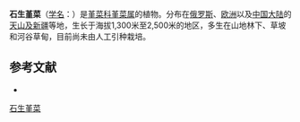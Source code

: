 {{Speciesbox
| name = 石生堇菜
| status = 
| status_system = 
| image =
| genus = Viola
| species =  rupestris
| authority = F. W.
| subdivision_ranks =[[亚种|亚种]]
| subdivision =
* 石生堇菜 ''V. r.'' subsp. ''rupestris''
* [[长托叶石生堇菜|长托叶石生堇菜]] ''V. r.'' subsp. ''licentii''
}}

'''石生堇菜'''（[[学名|学名]]：{{lang|la|''Viola rupestris''}}）是[[堇菜科|堇菜科]][[堇菜属|堇菜属]]的植物。分布在[[俄罗斯|俄罗斯]]、[[欧洲|欧洲]]以及[[中国大陆|中国大陆]]的[[天山及新疆|天山及新疆]]等地，生长于海拔1,300米至2,500米的地区，多生在山地林下、草坡和河谷草甸，目前尚未由人工引种栽培。

== 参考文献 ==
<div class="references-small">
* {{cite web| url =http://www.bioinfo.cn/db05/KmzwSpecies.php?action=view&id=23771| title =石生堇菜（原亚种）| work =《中国高等植物数据库全库》| publisher =中国科学院微生物研究所| author =昆明植物研究所| accessdate =2009-02-25| archive-date =2018-06-28| archive-url =https://web.archive.org/web/20180628204035/http://www.bioinfo.cn/db05/KmzwSpecies.php?action=view| dead-url =yes}}
</div>
{{Taxonbar|from=Q2747069}}

[[Category:堇菜属|石生堇菜]]


{{植物小作品}}